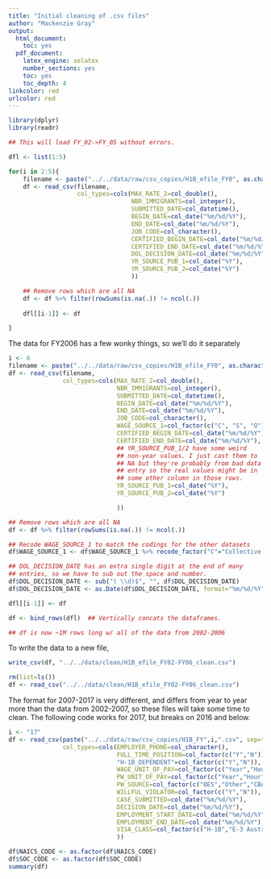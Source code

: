 ```yaml
---
title: "Initial cleaning of .csv files"
author: "Mackenzie Gray"
output:
  html_document:
    toc: yes
  pdf_document:
    latex_engine: xelatex
    number_sections: yes
    toc: yes
    toc_depth: 4
linkcolor: red
urlcolor: red
---
```



```r
library(dplyr)
library(readr)
```

```r

## This will load FY_02->FY_05 without errors.

dfl <- list(1:5)

for(i in 2:5){
    filename <- paste("../../data/raw/csv_copies/H1B_efile_FY0", as.character(i), ".txt", sep="")
    df <- read_csv(filename,
                   col_types=cols(MAX_RATE_2=col_double(),
                                  NBR_IMMIGRANTS=col_integer(),
                                  SUBMITTED_DATE=col_datetime(),
                                  BEGIN_DATE=col_date("%m/%d/%Y"),
                                  END_DATE=col_date("%m/%d/%Y"),
                                  JOB_CODE=col_character(),
                                  CERTIFIED_BEGIN_DATE=col_date("%m/%d/%Y"),
                                  CERTIFIED_END_DATE=col_date("%m/%d/%Y"),
                                  DOL_DECISION_DATE=col_date("%m/%d/%Y"),
                                  YR_SOURCE_PUB_1=col_date("%Y"),
                                  YR_SOURCE_PUB_2=col_date("%Y")
                                  ))

    ## Remove rows which are all NA
    df <- df %>% filter(rowSums(is.na(.)) != ncol(.))
    
    dfl[[i-1]] <- df

}
```

The data for FY2006 has a few wonky things, so we'll do it separately

```r

i <- 6
filename <- paste("../../data/raw/csv_copies/H1B_efile_FY0", as.character(i), ".txt", sep="")
df <- read_csv(filename,
               col_types=cols(MAX_RATE_2=col_double(),
                              NBR_IMMIGRANTS=col_integer(),
                              SUBMITTED_DATE=col_datetime(),
                              BEGIN_DATE=col_date("%m/%d/%Y"),
                              END_DATE=col_date("%m/%d/%Y"),
                              JOB_CODE=col_character(),
                              WAGE_SOURCE_1=col_factor(c("C", "S", "O")),
                              CERTIFIED_BEGIN_DATE=col_date("%m/%d/%Y"),
                              CERTIFIED_END_DATE=col_date("%m/%d/%Y"),
                              ## YR_SOURCE_PUB_1/2 have some weird
                              ## non-year values. I just cast them to
                              ## NA but they're probably from bad data
                              ## entry so the real values might be in
                              ## some other column in those rows.
                              YR_SOURCE_PUB_1=col_date("%Y"),
                              YR_SOURCE_PUB_2=col_date("%Y")

                              ))

## Remove rows which are all NA
df <- df %>% filter(rowSums(is.na(.)) != ncol(.))

## Recode WAGE_SOURCE_1 to match the codings for the other datasets
df$WAGE_SOURCE_1 <- df$WAGE_SOURCE_1 %>% recode_factor("C"="Collective Bargaining Agreement", "O"="Other", "S"="SESA")

## DOL_DECISION_DATE has an extra single digit at the end of many
## entries, so we have to sub out the space and number.
df$DOL_DECISION_DATE <- sub("( \\d)$", "", df$DOL_DECISION_DATE)
df$DOL_DECISION_DATE <- as.Date(df$DOL_DECISION_DATE, format="%m/%d/%Y")

dfl[[i-1]] <- df

df <- bind_rows(dfl)  ## Vertically concats the dataframes.

## df is now ~1M rows long w/ all of the data from 2002-2006
```

To write the data to a new file,

```r
write_csv(df, "../../data/clean/H1B_efile_FY02-FY06_clean.csv")
```

```r
rm(list=ls())
df <- read_csv("../../data/clean/H1B_efile_FY02-FY06_clean.csv")
```

The format for 2007-2017 is very different, and differs from year to year more than the data from 2002-2007, so these files will take some time to clean. The following code works for 2017, but breaks on 2016 and below.

```r

i <- "17"
df <- read_csv(paste("../../data/raw/csv_copies/H1B_FY",i,".csv", sep=""),
               col_types=cols(EMPLOYER_PHONE=col_character(),
                              FULL_TIME_POSITION=col_factor(c("Y","N")),
                              "H-1B_DEPENDENT"=col_factor(c("Y","N")),
                              WAGE_UNIT_OF_PAY=col_factor(c("Year","Hour","Month","Bi-Weekly","Week")),
                              PW_UNIT_OF_PAY=col_factor(c("Year","Hour","Month","Bi-Weekly","Week")),
                              PW_SOURCE=col_factor(c("OES","Other","CBA","DBA","SCA")),
                              WILLFUL_VIOLATOR=col_factor(c("Y","N")),
                              CASE_SUBMITTED=col_date("%m/%d/%Y"),
                              DECISION_DATE=col_date("%m/%d/%Y"),
                              EMPLOYMENT_START_DATE=col_date("%m/%d/%Y"),
                              EMPLOYMENT_END_DATE=col_date("%m/%d/%Y"),
                              VISA_CLASS=col_factor(c("H-1B","E-3 Australian", "H-1B1 Singapore", "H-1B1 Chile"))
                              ))

df$NAICS_CODE <- as.factor(df$NAICS_CODE)
df$SOC_CODE <- as.factor(df$SOC_CODE)
summary(df)
```
